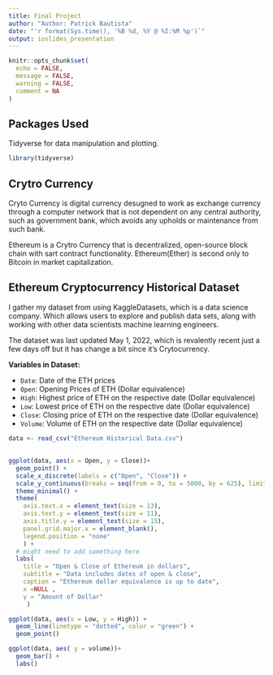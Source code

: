 ```yaml
---
title: Final Project 
author: "Author: Patrick Bautista" 
date: "'r format(Sys.time(), '%B %d, %Y @ %I:%M %p')`"
output: ioslides_presentation
---
```


```r
knitr::opts_chunk$set(
  echo = FALSE,
  message = FALSE,
  warning = FALSE,
  comment = NA
)
```

## Packages Used

Tidyverse for data manipulation and plotting.

```r
library(tidyverse)
```


## Crytro Currency 

Cryto Currency is digital currency desugned to work as exchange currency through a computer network that is not dependent on any central authority, such as government bank, which avoids any upholds or maintenance from such bank.

Ethereum is a Crytro Currency that is decentralized, open-source block chain with sart contract functionality. Ethereum(Ether) is second only to Bitcoin in market capitalization.  


## Ethereum Cryptocurrency Historical Dataset

I gather my dataset from using KaggleDatasets, which is a data science company. Which allows users to explore and publish data sets, along with working with other data scientists machine learning engineers.

The dataset was last updated May 1, 2022, which is revalently recent just a few days off but it has change a bit since it's Crytocurrency.

**Variables in Dataset:**

* `Date`: Date of the ETH prices 
* `Open`: Opening Prices of ETH (Dollar equivalence)
* `High`: Highest price of ETH on the respective date (Dollar equivalence) 
* `Low`: Lowest price of ETH on the respective date (Dollar equivalence)
* `Close`: Closing price of ETH on the respective date (Dollar equivalence)
* `Volume`: Volume of ETH on the respective date (Dollar equivalence)


```r
data <- read_csv("Ethereum Historical Data.csv") 
```

##

```r
ggplot(data, aes(x = Open, y = Close))+ 
  geom_point() + 
  scale_x_discrete(labels = c("Open", "Close")) +
  scale_y_continuous(breaks = seq(from = 0, to = 5000, by = 625), limits = c(0, 5000)) +
  theme_minimal() + 
  theme( 
    axis.text.x = element_text(size = 13),
    axis.text.y = element_text(size = 11),
    axis.title.y = element_text(size = 15),
    panel.grid.major.x = element_blank(),
    legend.position = "none"
    ) + 
  # might need to add something here 
  labs(
    title = "Open & Close of Ethereum in dollars",
    subtitle = "Data includes dates of open & close", 
    caption = "Ethereum dollar equivalence is up to date",
    x =NULL ,
    y = "Amount of Dollar"
     )
```
  
  
```r
ggplot(data, aes(x = Low, y = High)) + 
  geom_line(linetype = "dotted", color = "green") + 
  geom_point()
```
  
  
```r
ggplot(data, aes( y = volume))+
  geom_bar() + 
  labs()
```
  
  

  
  
